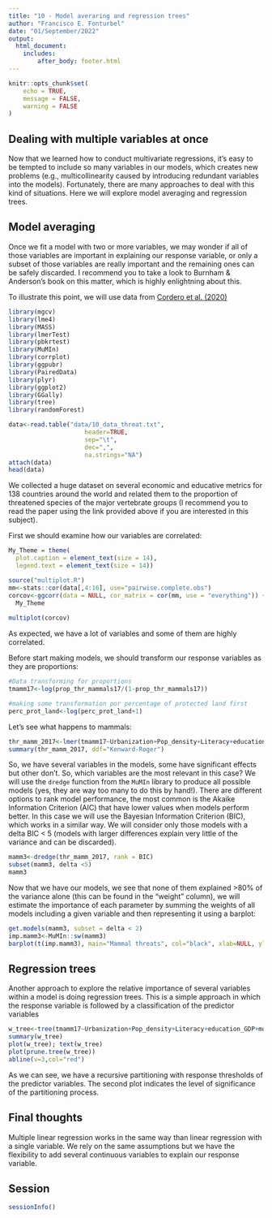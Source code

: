 ```yaml
---
title: "10 - Model averaring and regression trees"
author: "Francisco E. Fonturbel"
date: "01/September/2022"
output: 
  html_document:
    includes:
        after_body: footer.html
---
```


```r
knitr::opts_chunk$set(
	echo = TRUE,
	message = FALSE,
	warning = FALSE
)
```

## Dealing with multiple variables at once

Now that we learned how to conduct multivariate regressions, it's easy to be tempted to include so many variables in our models, which creates new problems (e.g., multicollinearity caused by introducing redundant variables into the models). Fortunately, there are many approaches to deal with this kind of situations. Here we will explore model averaging and regression trees.

## Model averaging

Once we fit a model with two or more variables, we may wonder if all of those variables are important in explaining our response variable, or only a subset of those variables are really important and the remaining ones can be safely discarded. I recommend you to take a look to Burnham & Anderson's book on this matter, which is highly enlightning about this.

To illustrate this point, we will use data from [Cordero et al. (2020)](https://www.mdpi.com/882552)

```r
library(mgcv)
library(lme4)
library(MASS)
library(lmerTest)
library(pbkrtest)
library(MuMIn)
library(corrplot)
library(ggpubr)
library(PairedData)
library(plyr)
library(ggplot2)
library(GGally)
library(tree)
library(randomForest)

data<-read.table("data/10_data_threat.txt", 
                     header=TRUE, 
                     sep="\t",
                     dec=",",
                     na.strings="NA")
attach(data)
head(data)
```

We collected a huge dataset on several economic and educative metrics for 138 countries around the world and related them to the proportion of threatened species of the major vertebrate groups (I recommend you to read the paper using the link provided above if you are interested in this subject).

First we should examine how our variables are correlated:

```r

My_Theme = theme(
  plot.caption = element_text(size = 14),
  legend.text = element_text(size = 14))

source("multiplot.R")
mm<-stats::cor(data[,4:16], use="pairwise.complete.obs")
corcov<-ggcorr(data = NULL, cor_matrix = cor(mm, use = "everything")) +
  My_Theme
        
multiplot(corcov)
```

As expected, we have a lot of variables and some of them are highly correlated.

Before start making models, we should transform our response variables as they are proportions:

```r

#Data transforming for proportions
tmamm17<-log(prop_thr_mammals17/(1-prop_thr_mammals17))

#making some transformation por percentage of protected land first
perc_prot_land<-log(perc_prot_land+1)

```

Let's see what happens to mammals:

```r
thr_mamm_2017<-lmer(tmamm17~Urbanization+Pop_density+Literacy+education_GDP+money_educ+perc_prot_land+protected_area+(1 | Geography), na.action = "na.fail")
summary(thr_mamm_2017, ddf="Kenward-Roger")
```

So, we have several variables in the models, some have significant effects but other don't. So, which variables are the most relevant in this case? We will use the `dredge` function from the `MuMIn` library to produce all possible models (yes, they are way too many to do this by hand!). There are different options to rank model performance, the most common is the Akaike Information Criterion (AIC) that have lower values when models perform better. In this case we will use the Bayesian Information Criterion (BIC), which works in a similar way. We will consider only those models with a delta BIC < 5 (models with larger differences explain very little of the variance and can be discarded).


```r
mamm3<-dredge(thr_mamm_2017, rank = BIC)
subset(mamm3, delta <5)
mamm3
```

Now that we have our models, we see that none of them explained >80% of the variance alone (this can be found in the "weight" column), we will estimate the importance of each parameter by summing the weights of all models including a given variable and then representing it using a barplot:

```r
get.models(mamm3, subset = delta < 2)
imp.mamm3<-MuMIn::sw(mamm3)
barplot(t(imp.mamm3), main="Mammal threats", col="black", xlab=NULL, ylab="Relative support", las = 2)
```


## Regression trees

Another approach to explore the relative importance of several variables within a model is doing regression trees. This is a simple approach in which the response variable is followed by a classification of the predictor variables 

```r
w_tree<-tree(tmamm17~Urbanization+Pop_density+Literacy+education_GDP+money_educ+perc_prot_land+protected_area, data = data, method="class")
summary(w_tree)
plot(w_tree); text(w_tree)
plot(prune.tree(w_tree))
abline(v=3,col="red")
```

As we can see, we have a recursive partitioning with response thresholds of the predictor variables. The second plot indicates the level of significance of the partitioning process.


## Final thoughts

Multiple linear regression works in the same way than linear regression with a single variable. We rely on the same assumptions but we have the flexibility to add several continuous variables to explain our response variable.


## Session

```r
sessionInfo()
```